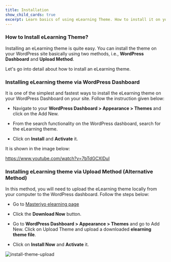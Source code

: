 ---
title: Installation
show_child_cards: true
excerpt: Learn basics of using eLearning Theme. How to install it on your WordPress setup.
---

### How to Install eLearning Theme?

Installing an eLearning theme is quite easy. You can install the theme on your WordPress site basically using two methods, i.e., **WordPress Dashboard** and **Upload Method**. 

Let's go into detail about how to install an eLearning theme. 

### Installing eLearning theme via WordPress Dashboard 

It is one of the simplest and fastest ways to install the eLearning theme on your WordPress Dashboard on your site. Follow the instruction given below:

- Navigate to your **WordPress Dashboard > Appearance > Themes** and click on the Add New. 

- From the search functionality on the WordPress dashboard, search for the eLearning theme. 

- Click on **Install** and **Activate** it. 

It is shown in the image below: 

<Embed>https://www.youtube.com/watch?v=7bTdGCXlDuI</Embed>

### Installing eLearning theme via Upload Method (Alternative Method) 

In this method, you will need to upload the eLearning theme locally from your computer to the WordPress dashboard. Follow the steps below:

- Go to [Masteriyo elearning page](https://masteriyo.com/wordpress-lms/themes/elearning/)

- Click the **Download Now** button.

- Go to **WordPress Dashboard > Appearance > Themes** and go to Add New. Click on Upload Theme and upload a downloaded **elearning theme file**.

- Click on **Install Now** and **Activate** it.

![install-theme-upload](https://user-images.githubusercontent.com/109593521/183344728-e909c05a-3b44-4051-942d-3f494fbf3721.gif)

